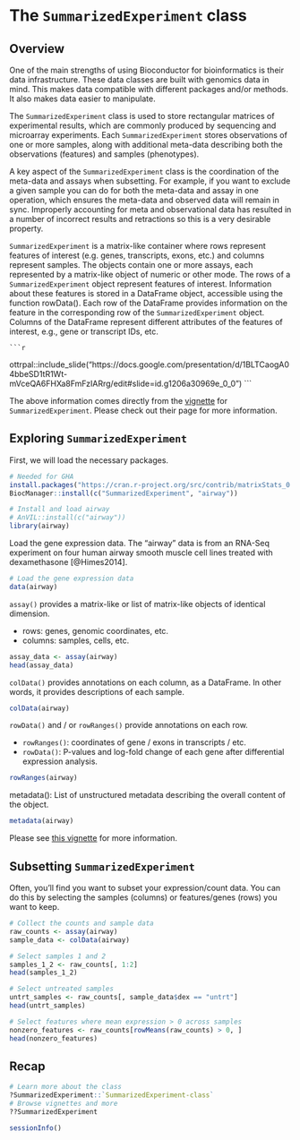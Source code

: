 # The `SummarizedExperiment` class {#summarizedexperiment}

## Overview

One of the main strengths of using Bioconductor for bioinformatics is their data infrastructure. These data classes are built with genomics data in mind. This makes data compatible with different packages and/or methods. It also makes data easier to manipulate.

The `SummarizedExperiment` class is used to store rectangular matrices of experimental results, which are commonly produced by sequencing and microarray experiments. Each `SummarizedExperiment` stores observations of one or more samples, along with additional meta-data describing both the observations (features) and samples (phenotypes).

A key aspect of the `SummarizedExperiment` class is the coordination of the meta-data and assays when subsetting. For example, if you want to exclude a given sample you can do for both the meta-data and assay in one operation, which ensures the meta-data and observed data will remain in sync. Improperly accounting for meta and observational data has resulted in a number of incorrect results and retractions so this is a very desirable property.

`SummarizedExperiment` is a matrix-like container where rows represent features of interest (e.g. genes, transcripts, exons, etc.) and columns represent samples. The objects contain one or more assays, each represented by a matrix-like object of numeric or other mode. The rows of a `SummarizedExperiment` object represent features of interest. Information about these features is stored in a DataFrame object, accessible using the function rowData(). Each row of the DataFrame provides information on the feature in the corresponding row of the `SummarizedExperiment` object. Columns of the DataFrame represent different attributes of the features of interest, e.g., gene or transcript IDs, etc.

    ```r
ottrpal::include_slide("https://docs.google.com/presentation/d/1BLTCaogA04bbeSD1tR1Wt-mVceQA6FHXa8FmFzIARrg/edit#slide=id.g1206a30969e_0_0")
    ```

The above information comes directly from the [vignette](https://bioconductor.org/packages/release/bioc/vignettes/SummarizedExperiment/inst/doc/SummarizedExperiment.html) for `SummarizedExperiment`. Please check out their page for more information.

## Exploring `SummarizedExperiment`

First, we will load the necessary packages.

```r
# Needed for GHA
install.packages("https://cran.r-project.org/src/contrib/matrixStats_0.61.0.tar.gz", repo=NULL, type="source")
BiocManager::install(c("SummarizedExperiment", "airway"))
```

```r
# Install and load airway
# AnVIL::install(c("airway"))
library(airway)
```

Load the gene expression data. The "airway" data is from an RNA-Seq experiment on four human airway smooth muscle cell lines treated with dexamethasone [@Himes2014].

```r
# Load the gene expression data
data(airway)
```

`assay()` provides a matrix-like or list of matrix-like objects of identical dimension.

- rows: genes, genomic coordinates, etc.
- columns: samples, cells, etc.
    
```r
assay_data <- assay(airway)
head(assay_data)
```
    
`colData()` provides annotations on each column, as a DataFrame. In other words, it provides descriptions of each sample.
    
```r
colData(airway)
```
    
`rowData()` and / or `rowRanges()` provide annotations on each row.

- `rowRanges()`: coordinates of gene / exons in transcripts / etc.
- `rowData()`: P-values and log-fold change of each gene after differential expression analysis.

```r
rowRanges(airway)
```

metadata(): List of unstructured metadata describing the overall content of the object.

```r
metadata(airway)
```

Please see [this vignette](https://bioconductor.org/help/course-materials/2019/BSS2019/04_Practical_CoreApproachesInBioconductor.html) for more information.

## Subsetting `SummarizedExperiment`

Often, you'll find you want to subset your expression/count data. You can do this by selecting the samples (columns) or features/genes (rows) you want to keep.

```r
# Collect the counts and sample data
raw_counts <- assay(airway)
sample_data <- colData(airway)

# Select samples 1 and 2
samples_1_2 <- raw_counts[, 1:2]
head(samples_1_2)

# Select untreated samples
untrt_samples <- raw_counts[, sample_data$dex == "untrt"]
head(untrt_samples)

# Select features where mean expression > 0 across samples
nonzero_features <- raw_counts[rowMeans(raw_counts) > 0, ]
head(nonzero_features)
```

## Recap

```r
# Learn more about the class
?SummarizedExperiment::`SummarizedExperiment-class`
# Browse vignettes and more
??SummarizedExperiment
```

```r
sessionInfo()
```
